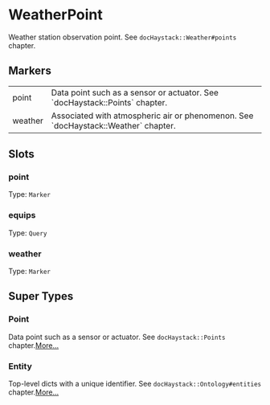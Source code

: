 # WeatherPoint
Weather station observation point.
See `docHaystack::Weather#points` chapter.
## Markers
<table>
<tbody>
<tr>
<td className='p-2 align-top'><span className='bg-sky-200 rounded-md px-3 py-1 text-sky-700 block font-semibold text-center text-sm'>point </span></td>
<td className='p-2 align-top'>Data point such as a sensor or actuator. See `docHaystack::Points` chapter.</td>
</tr>
<tr>
<td className='p-2 align-top'><span className='bg-sky-200 rounded-md px-3 py-1 text-sky-700 block font-semibold text-center text-sm'>weather </span></td>
<td className='p-2 align-top'>Associated with atmospheric air or phenomenon. See `docHaystack::Weather` chapter.</td>
</tr>
</tbody>
</table>

## Slots

### point
Type: `Marker`

### equips
Type: `Query`

### weather
Type: `Marker`



## Super Types
### Point
Data point such as a sensor or actuator.
See `docHaystack::Points` chapter.[More...](./Point)

### Entity
Top-level dicts with a unique identifier.
See `docHaystack::Ontology#entities` chapter.[More...](./Entity)


